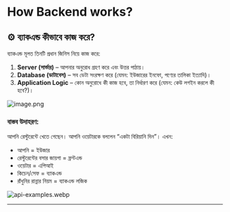 # How Backend works?
## ⚙️ ব্যাকএন্ড কীভাবে কাজ করে?

ব্যাকএন্ড মূলত তিনটি প্রধান জিনিস নিয়ে কাজ করে:

1. **Server (সার্ভার)** – আপনার অনুরোধ গ্রহণ করে এবং উত্তর পাঠায়।
2. **Database (ডাটাবেস)** – সব ডেটা সংরক্ষণ করে (যেমন: ইউজারের ইনফো, পণ্যের তালিকা ইত্যাদি)।
3. **Application Logic** – কোন অনুরোধে কী কাজ হবে, তা নির্ধারণ করে (যেমন: কেউ লগইন করলে কী হবে?)।

![image.png](../47808997-7b29-4472-9857-f4ed7d92444b.png)

### বাস্তব উদাহরণ:

আপনি রেস্টুরেন্টে খেতে গেছেন। আপনি ওয়েটারকে বললেন “একটা বিরিয়ানি দিন”। এখন:

- আপনি = ইউজার
- রেস্টুরেন্টের বসার জায়গা = ফ্রন্টএন্ড
- ওয়েটার = এপিআই
- কিচেন/সেফ = ব্যাকএন্ড
- রাঁধুনির রান্নার নিয়ম = ব্যাকএন্ড লজিক

![api-examples.webp](../api-examples.webp)

---